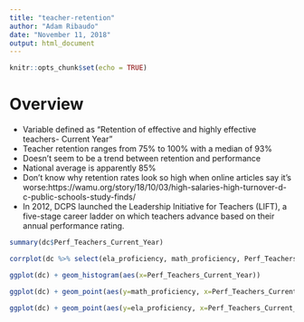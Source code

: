 ```yaml
---
title: "teacher-retention"
author: "Adam Ribaudo"
date: "November 11, 2018"
output: html_document
---
```


```r
knitr::opts_chunk$set(echo = TRUE)
```

# Overview
- Variable defined as "Retention of effective and highly effective teachers- Current Year"
- Teacher retention ranges from 75% to 100% with a median of 93%
- Doesn't seem to be a trend between retention and performance
- National average is apparently 85%
- Don't know why retention rates look so high when online articles say it's worse:https://wamu.org/story/18/10/03/high-salaries-high-turnover-d-c-public-schools-study-finds/
- In 2012, DCPS launched the Leadership Initiative for Teachers (LIFT), a five-stage career ladder on which teachers advance based on their annual performance rating. 

```r
summary(dc$Perf_Teachers_Current_Year)
```

```r
corrplot(dc %>% select(ela_proficiency, math_proficiency, Perf_Teachers_Current_Year, Perf_Teachers_Prior_Year) %>% na.omit() %>% cor(), is.corr=T)
```

```r
ggplot(dc) + geom_histogram(aes(x=Perf_Teachers_Current_Year))
```

```r
ggplot(dc) + geom_point(aes(y=math_proficiency, x=Perf_Teachers_Current_Year))
```

```r
ggplot(dc) + geom_point(aes(y=ela_proficiency, x=Perf_Teachers_Current_Year))
```